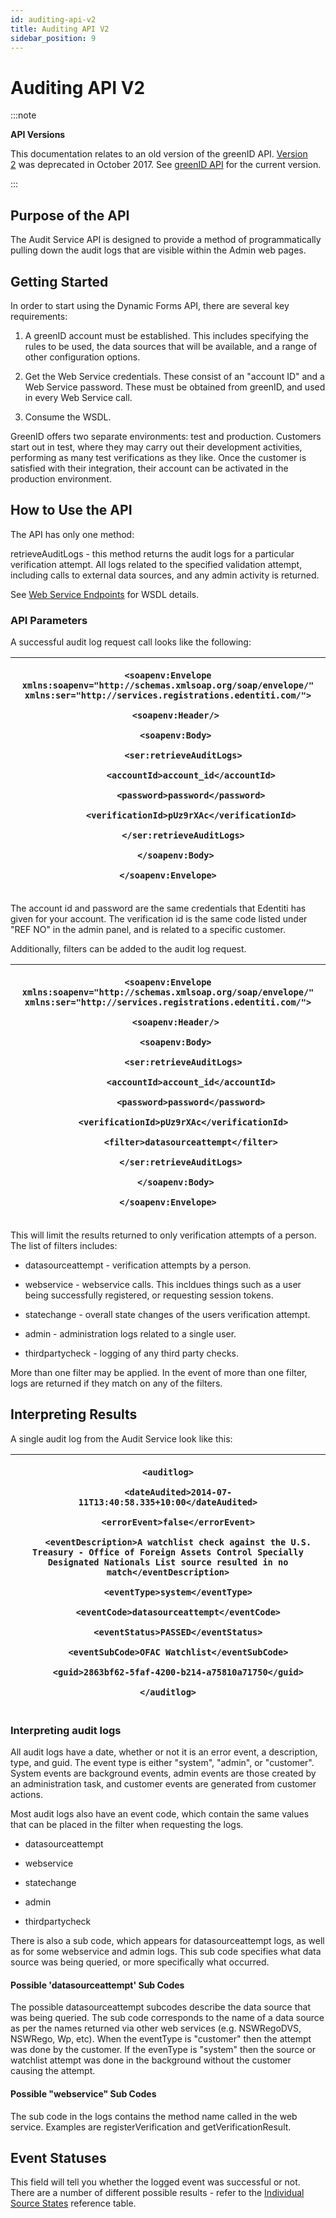```yaml
---
id: auditing-api-v2
title: Auditing API V2
sidebar_position: 9
---
```


# Auditing API V2

:::note

**API Versions**

This documentation relates to an old version of the greenID API. [Version 2](https://vixverify.atlassian.net/wiki/display/GREEN/Version+2+greenID+API) was deprecated in October 2017. See [greenID API](https://vixverify.atlassian.net/wiki/spaces/GREEN/pages/8880212/greenID+API) for the current version.

:::

## Purpose of the API

The Audit Service API is designed to provide a method of programmatically pulling down the audit logs that are visible within the Admin web pages.

## Getting Started

In order to start using the Dynamic Forms API, there are several key requirements:

1. A greenID account must be established. This includes specifying the rules to be used, the data sources that will be available, and a range of other configuration options.

2. Get the Web Service credentials. These consist of an "account ID" and a Web Service password. These must be obtained from greenID, and used in every Web Service call.

3. Consume the WSDL.

GreenID offers two separate environments: test and production. Customers start out in test, where they may carry out their development activities, performing as many test verifications as they like. Once the customer is satisfied with their integration, their account can be activated in the production environment.

## How to Use the API

The API has only one method:

retrieveAuditLogs - this method returns the audit logs for a particular verification attempt. All logs related to the specified validation attempt, including calls to external data sources, and any admin activity is returned.

See [Web Service Endpoints](https://vixverify.atlassian.net/wiki/spaces/GREEN/pages/8880463/Web+Service+Endpoints) for WSDL details. 

### API Parameters

A successful audit log request call looks like the following:

| <p>`<soapenv:Envelope xmlns:soapenv="http://schemas.xmlsoap.org/soap/envelope/"` `xmlns:ser="http://services.registrations.edentiti.com/">`</p><p>`   <soapenv:Header/>`</p><p>`   <soapenv:Body>`</p><p>`      <ser:retrieveAuditLogs>`</p><p>`         <accountId>account_id</accountId>`</p><p>`         <password>password</password>`</p><p>`         <verificationId>pUz9rXAc</verificationId>`</p><p>`      </ser:retrieveAuditLogs>`</p><p>`   </soapenv:Body>`</p><p>`</soapenv:Envelope>`</p> |
| ------------------------------------------------------------------------------------------------------------------------------------------------------------------------------------------------------------------------------------------------------------------------------------------------------------------------------------------------------------------------------------------------------------------------------------------------------------------------------------------------------- |

The account id and password are the same credentials that Edentiti has given for your account. The verification id is the same code listed under "REF NO" in the admin panel, and is related to a specific customer.

Additionally, filters can be added to the audit log request. 

| <p>`<soapenv:Envelope xmlns:soapenv="http://schemas.xmlsoap.org/soap/envelope/"` `xmlns:ser="http://services.registrations.edentiti.com/">`</p><p>`   <soapenv:Header/>`</p><p>`   <soapenv:Body>`</p><p>`      <ser:retrieveAuditLogs>`</p><p>`         <accountId>account_id</accountId>`</p><p>`         <password>password</password>`</p><p>`         <verificationId>pUz9rXAc</verificationId>   `</p><p>`         <filter>datasourceattempt</filter>`</p><p>`     </ser:retrieveAuditLogs>`</p><p>`   </soapenv:Body>`</p><p>`</soapenv:Envelope>`</p> |
| ------------------------------------------------------------------------------------------------------------------------------------------------------------------------------------------------------------------------------------------------------------------------------------------------------------------------------------------------------------------------------------------------------------------------------------------------------------------------------------------------------------------------------------------------------------- |

This will limit the results returned to only verification attempts of a person. The list of filters includes:

- datasourceattempt - verification attempts by a person.

- webservice - webservice calls. This incldues things such as a user being successfully registered, or requesting session tokens.

- statechange - overall state changes of the users verification attempt.

- admin - administration logs related to a single user.

- thirdpartycheck - logging of any third party checks.

More than one filter may be applied. In the event of more than one filter, logs are returned if they match on any of the filters.

## Interpreting Results

A single audit log from the Audit Service look like this:

| <p>`<auditlog>`</p><p>`    <dateAudited>2014-07-11T13:40:58.335+10:00</dateAudited>`</p><p>`    <errorEvent>false</errorEvent>`</p><p>`    <eventDescription>A watchlist check against the U.S. Treasury - Office of Foreign Assets Control Specially Designated Nationals List source resulted in no match</eventDescription>`</p><p>`    <eventType>system</eventType>`</p><p>`    <eventCode>datasourceattempt</eventCode>`</p><p>`    <eventStatus>PASSED</eventStatus>`</p><p>`    <eventSubCode>OFAC Watchlist</eventSubCode>`</p><p>`    <guid>2863bf62-5faf-4200-b214-a75810a71750</guid>`</p><p>`</auditlog>`</p> |
| -------------------------------------------------------------------------------------------------------------------------------------------------------------------------------------------------------------------------------------------------------------------------------------------------------------------------------------------------------------------------------------------------------------------------------------------------------------------------------------------------------------------------------------------------------------------------------------------------------------------------- |

### Interpreting audit logs

All audit logs have a date, whether or not it is an error event, a description, type, and guid. The event type is either "system", "admin", or "customer". System events are background events, admin events are those created by an administration task, and customer events are generated from customer actions.

Most audit logs also have an event code, which contain the same values that can be placed in the filter when requesting the logs.

- datasourceattempt

- webservice

- statechange

- admin

- thirdpartycheck

There is also a sub code, which appears for datasourceattempt logs, as well as for some webservice and admin logs. This sub code specifies what data source was being queried, or more specifically what occurred.

#### Possible 'datasourceattempt' Sub Codes

The possible datasourceattempt subcodes describe the data source that was being queried. The sub code corresponds to the name of a data source as per the names returned via other web services (e.g. NSWRegoDVS, NSWRego, Wp, etc). When the eventType is "customer" then the attempt was done by the customer. If the evenType is "system" then the source or watchlist attempt was done in the background without the customer causing the attempt. 

#### Possible "webservice" Sub Codes

The sub code in the logs contains the method name called in the web service. Examples are registerVerification and getVerificationResult. 

## Event Statuses

This field will tell you whether the logged event was successful or not. There are a number of different possible results - refer to the [Individual Source States](https://vixverify.atlassian.net/wiki/spaces/GREEN/pages/17629486/Reference+Tables+V2#ReferenceTablesV2-IndividualSourceStates) reference table. 

